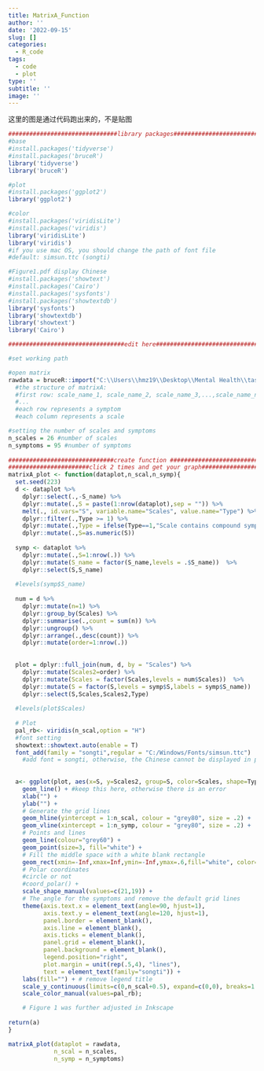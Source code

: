 ```yaml
---
title: MatrixA_Function
author: ''
date: '2022-09-15'
slug: []
categories:
  - R_code
tags:
  - code
  - plot
type: ''
subtitle: ''
image: ''
---
```


这里的图是通过代码跑出来的，不是贴图    

```r
###############################library packages#############################
#base
#install.packages('tidyverse')
#install.packages('bruceR')
library('tidyverse')
library('bruceR')

#plot
#install.packages('ggplot2')
library('ggplot2')

#color
#install.packages('viridisLite')
#install.packages('viridis')
library('viridisLite')
library('viridis')
#if you use mac OS, you should change the path of font file
#default: simsun.ttc (songti)

#Figure1.pdf display Chinese
#install.packages('showtext')
#install.packages('Cairo')
#install.packages('sysfonts')
#install.packages('showtextdb')
library('sysfonts')
library('showtextdb')
library('showtext')
library('Cairo')

#################################edit here##################################

#set working path

#open matrix
rawdata = bruceR::import("C:\\Users\\hmz19\\Desktop\\Mental Health\\task\\task11\\data\\depression_matrix_a_0.xlsx")  #Load data for plot (difference between specific and compound symptoms)
  #the structure of matrixA: 
  #first row: scale_name_1, scale_name_2, scale_name_3,...,scale_name_n,S_name
  #...
  #each row represents a symptom
  #each column represents a scale

#setting the number of scales and symptoms 
n_scales = 26 #number of scales
n_symptoms = 95 #number of symptoms
  
##############################create function ##############################
#######################click 2 times and get your graph#####################
matrixA_plot <- function(dataplot,n_scal,n_symp){
  set.seed(223)
  d <- dataplot %>%
    dplyr::select(.,-S_name) %>%
    dplyr::mutate(.,S = paste(1:nrow(dataplot),sep = "")) %>%
    melt(., id.vars="S", variable.name="Scales", value.name="Type") %>%
    dplyr::filter(.,Type >= 1) %>%
    dplyr::mutate(.,Type = ifelse(Type==1,"Scale contains compound symptom","Scale contains specific symptom")) %>%
    dplyr::mutate(.,S=as.numeric(S))
    
  symp <- dataplot %>%
    dplyr::mutate(.,S=1:nrow(.)) %>%
    dplyr::mutate(S_name = factor(S_name,levels = .$S_name))  %>%
    dplyr::select(S,S_name)
    
  #levels(symp$S_name)
    
  num = d %>%
    dplyr::mutate(n=1) %>%
    dplyr::group_by(Scales) %>%
    dplyr::summarise(.,count = sum(n)) %>%
    dplyr::ungroup() %>%
    dplyr::arrange(.,desc(count)) %>%
    dplyr::mutate(order=1:nrow(.))
    
    
  plot = dplyr::full_join(num, d, by = "Scales") %>%
    dplyr::mutate(Scales2=order) %>%
    dplyr::mutate(Scales = factor(Scales,levels = num$Scales))  %>%
    dplyr::mutate(S = factor(S,levels = symp$S,labels = symp$S_name))  %>%
    dplyr::select(S,Scales,Scales2,Type)
    
  #levels(plot$Scales)
    
  # Plot
  pal_rb<- viridis(n_scal,option = "H")
  #font setting
  showtext::showtext.auto(enable = T)
  font_add(family = "songti",regular = "C:/Windows/Fonts/simsun.ttc") 
    #add font = songti, otherwise, the Chinese cannot be displayed in pdf
    
    
  a<- ggplot(plot, aes(x=S, y=Scales2, group=S, color=Scales, shape=Type, rev=F)) +
    geom_line() + #keep this here, otherwise there is an error 
    xlab("") +
    ylab("") +
    # Generate the grid lines
    geom_hline(yintercept = 1:n_scal, colour = "grey80", size = .2) +
    geom_vline(xintercept = 1:n_symp, colour = "grey80", size = .2) +
    # Points and lines
    geom_line(colour="grey60") +
    geom_point(size=3, fill="white") +
    # Fill the middle space with a white blank rectangle
    geom_rect(xmin=-Inf,xmax=Inf,ymin=-Inf,ymax=.6,fill="white", color=NA) +
    # Polar coordinates 
    #circle or not
    #coord_polar() +
    scale_shape_manual(values=c(21,19)) +
    # The angle for the symptoms and remove the default grid lines
    theme(axis.text.x = element_text(angle=90, hjust=1),
          axis.text.y = element_text(angle=120, hjust=1),
          panel.border = element_blank(),
          axis.line = element_blank(),
          axis.ticks = element_blank(),
          panel.grid = element_blank(),
          panel.background = element_blank(),
          legend.position="right",
          plot.margin = unit(rep(.5,4), "lines"),
          text = element_text(family="songti")) +
    labs(fill="") + # remove legend title
    scale_y_continuous(limits=c(0,n_scal+0.5), expand=c(0,0), breaks=1:n_scal, labels=levels(plot$Scales))+
    scale_color_manual(values=pal_rb);  

    # Figure 1 was further adjusted in Inkscape
    
return(a)
}

matrixA_plot(dataplot = rawdata,
             n_scal = n_scales,
             n_symp = n_symptoms)  

```